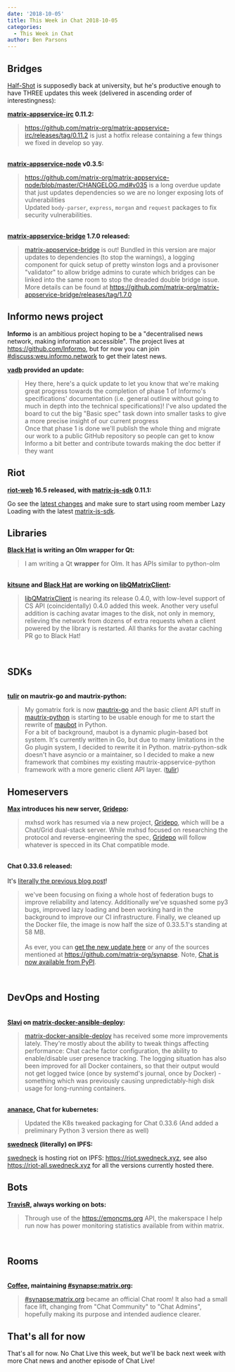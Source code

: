 ```yaml
---
date: '2018-10-05'
title: This Week in Chat 2018-10-05
categories:
  - This Week in Chat
author: Ben Parsons
---
```


<h2 id="bridges">Bridges</h2>
<a href="https://to.chat.dingshunyu.top/#/@Half-Shot:half-shot.uk">Half-Shot</a> is supposedly back at university, but he's productive enough to have THREE updates this week (delivered in ascending order of interestingness):

<strong><a href="https://github.com/matrix-org/matrix-appservice-irc">matrix-appservice-irc</a> 0.11.2:</strong>
<blockquote><a href="https://github.com/matrix-org/matrix-appservice-irc/releases/tag/0.11.2">https://github.com/matrix-org/matrix-appservice-irc/releases/tag/0.11.2</a> is just a hotfix release containing a few things we fixed in develop so yay.</blockquote><br /><strong><a href="https://github.com/matrix-org/matrix-appservice-node">matrix-appservice-node</a> v0.3.5:</strong><br /><blockquote><a href="https://github.com/matrix-org/matrix-appservice-node/blob/master/CHANGELOG.md#v035">https://github.com/matrix-org/matrix-appservice-node/blob/master/CHANGELOG.md#v035</a> is a long overdue update that just updates dependencies so we are no longer exposing lots of vulnerabilities<br />Updated <code>body-parser</code>, <code>express</code>, <code>morgan</code> and <code>request</code> packages to fix security vulnerabilities.</blockquote><br /><strong><a href="https://github.com/matrix-org/matrix-appservice-bridge">matrix-appservice-bridge</a> 1.7.0 released:</strong><br /><blockquote><a href="https://github.com/matrix-org/matrix-appservice-bridge">matrix-appservice-bridge</a> is out! Bundled in this version are major updates to dependencies (to stop the warnings), a logging component for quick setup of pretty winston logs and a provisoner "validator" to allow bridge admins to curate which bridges can be linked into the same room to stop the dreaded double bridge issue.<br />More details can be found at <a href="https://github.com/matrix-org/matrix-appservice-bridge/releases/tag/1.7.0">https://github.com/matrix-org/matrix-appservice-bridge/releases/tag/1.7.0</a></blockquote>
<h2 id="informonewsproject">Informo news project</h2>
<strong>Informo</strong> is an ambitious project hoping to be a "decentralised news network, making information accessible". The project lives at <a href="https://github.com/Informo">https://github.com/Informo</a>, but for now you can join <a href="https://to.chat.dingshunyu.top/#/#discuss:weu.informo.network">#discuss:weu.informo.network</a> to get their latest news.

<strong><a href="https://to.chat.dingshunyu.top/#/@vabd:weu.informo.network">vadb</a> provided an update:</strong>
<blockquote>Hey there, here's a quick update to let you know that we're making great progress towards the completion of phase 1 of Informo's specifications' documentation (i.e. general outline without going to much in depth into the technical specifications)! I've also updated the board to cut the big "Basic spec" task down into smaller tasks to give a more precise insight of our current progress<br />Once that phase 1 is done we'll publish the whole thing and migrate our work to a public GitHub repository so people can get to know Informo a bit better and contribute towards making the doc better if they want</blockquote>
<h2 id="riot">Riot</h2>
<strong><a href="https://github.com/vector-im/riot-web">riot-web</a> 16.5 released, with <a href="https://github.com/matrix-org/matrix-js-sdk">matrix-js-sdk</a> 0.11.1:</strong>

Go see the <a href="https://github.com/matrix-org/matrix-js-sdk/blob/master/CHANGELOG.md">latest changes</a> and make sure to start using room member Lazy Loading with the latest <a href="https://github.com/matrix-org/matrix-js-sdk">matrix-js-sdk</a>.
<h2 id="libraries">Libraries</h2>
<strong><a href="https://to.chat.dingshunyu.top/#/@bhat:encom.eu.org">Black Hat</a> is writing an Olm wrapper for Qt:</strong>
<blockquote>I am writing a Qt <strong>wrapper</strong> for Olm. It has APIs similar to python-olm</blockquote><br /><strong><a href="https://to.chat.dingshunyu.top/#/@kitsune:matrix.org">kitsune</a> and <a href="https://to.chat.dingshunyu.top/#/@bhat:encom.eu.org">Black Hat</a> are working on <a href="https://github.com/QMatrixClient/libqmatrixclient">libQMatrixClient</a>:</strong><br /><blockquote><a href="https://github.com/QMatrixClient/libqmatrixclient">libQMatrixClient</a> is nearing its release 0.4.0, with low-level support of CS API (coincidentally) 0.4.0 added this week. Another very useful addition is caching avatar images to the disk, not only in memory, relieving the network from dozens of extra requests when a client powered by the library is restarted. All thanks for the avatar caching PR go to Black Hat!</blockquote><br /><h2 id="sdks">SDKs</h2><br /><strong><a href="https://to.chat.dingshunyu.top/#/@tulir:maunium.net">tulir</a> on mautrix-go and mautrix-python:</strong><br /><blockquote>My gomatrix fork is now <a href="https://github.com/tulir/mautrix-go">mautrix-go</a> and the basic client API stuff in <a href="https://github.com/tulir/mautrix-python/tree/matrix-restructure">mautrix-python</a> is starting to be usable enough for me to start the rewrite of <a href="https://github.com/maubot/maubot">maubot</a> in Python.<br />For a bit of background, maubot is a dynamic plugin-based bot system. It's currently written in Go, but due to many limitations in the Go plugin system, I decided to rewrite it in Python. matrix-python-sdk doesn't have asyncio or a maintainer, so I decided to make a new framework that combines my existing mautrix-appservice-python framework with a more generic client API layer. (<a href="https://to.chat.dingshunyu.top/#/@tulir:maunium.net">tulir</a>)</blockquote>
<h2 id="homeservers">Homeservers</h2>
<strong><a href="https://to.chat.dingshunyu.top/#/@max:kamax.io">Max</a> introduces his new server, <a href="https://github.com/kamax-grid/gridepo">Gridepo</a>:</strong>
<blockquote>mxhsd work has resumed via a new project, <a href="https://github.com/kamax-grid/gridepo">Gridepo</a>, which will be a Chat/Grid dual-stack server. While mxhsd focused on researching the protocol and reverse-engineering the spec, <a href="https://github.com/kamax-grid/gridepo">Gridepo</a> will follow whatever is specced in its Chat compatible mode.</blockquote><br /><strong>Chat 0.33.6 released:</strong><br /><br />It's <a href="/blog/2018/10/04/synapse-0-33-6-released/">literally the previous blog post</a>!<br /><blockquote>we've been focusing on fixing a whole host of federation bugs to improve reliability and latency. Additionally we've squashed some py3 bugs, improved lazy loading and been working hard in the background to improve our CI infrastructure. Finally, we cleaned up the Docker file, the image is now half the size of 0.33.5.1's standing at 58 MB.<br /><br />As ever, you can <a href="https://github.com/matrix-org/synapse/releases/tag/v0.33.6">get the new update here</a> or any of the sources mentioned at <a href="https://github.com/matrix-org/synapse">https://github.com/matrix-org/synapse</a>. Note, <a href="https://pypi.org/project/matrix-synapse/">Chat is now available from PyPI</a>.</blockquote><br /><h2 id="devopsandhosting">DevOps and Hosting</h2><br /><strong><a href="https://to.chat.dingshunyu.top/#/@slavi:devture.com">Slavi</a> on <a href="https://github.com/spantaleev/matrix-docker-ansible-deploy">matrix-docker-ansible-deploy</a>:</strong><br /><blockquote><a href="https://github.com/spantaleev/matrix-docker-ansible-deploy">matrix-docker-ansible-deploy</a> has received some more improvements lately. They're mostly about the ability to tweak things affecting performance: Chat cache factor configuration, the ability to enable/disable user presence tracking. The logging situation has also been improved for all Docker containers, so that their output would not get logged twice (once by systemd's journal, once by Docker) - something which was previously causing unpredictably-high disk usage for long-running containers.</blockquote><br /><strong><a href="https://github.com/ananace/">ananace</a>, Chat for kubernetes:</strong><br /><blockquote>Updated the K8s tweaked packaging for Chat 0.33.6 (And added a preliminary Python 3 version there as well)</blockquote>
<strong><a href="https://to.chat.dingshunyu.top/#/@swedneck:swedneck.xyz">swedneck</a> (literally) on IPFS:</strong>

<a href="https://to.chat.dingshunyu.top/#/@swedneck:swedneck.xyz">swedneck</a> is hosting riot on IPFS: <a href="https://riot.swedneck.xyz">https://riot.swedneck.xyz</a>, see also <a href="https://riot-all.swedneck.xyz">https://riot-all.swedneck.xyz</a> for all the versions currently hosted there.
<h2 id="bots">Bots</h2>
<strong><a href="https://github.com/turt2live">TravisR</a>, always working on bots:</strong>
<blockquote>Through use of the <a href="https://emoncms.org">https://emoncms.org</a> API, the makerspace I help run now has power monitoring statistics available from within matrix.</blockquote><br /><h2 id="rooms">Rooms</h2><br /><strong><a href="https://github.com/Matrixcoffee">Coffee</a>, maintaining <a href="https://to.chat.dingshunyu.top/#/#synapse:matrix.org">#synapse:matrix.org</a>:</strong><br /><blockquote><a href="https://to.chat.dingshunyu.top/#/#synapse:matrix.org">#synapse:matrix.org</a> became an official Chat room! It also had a small face lift, changing from "Chat Community" to "Chat Admins", hopefully making its purpose and intended audience clearer.</blockquote>
<h2 id="thatsallfornow">That's all for now</h2>
That's all for now. No Chat Live this week, but we'll be back next week with more Chat news and another episode of Chat Live!